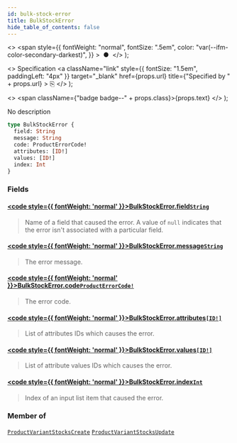 ```yaml
---
id: bulk-stock-error
title: BulkStockError
hide_table_of_contents: false
---
```


  <>
    <span
      style={{
        fontWeight: "normal",
        fontSize: ".5em",
        color: "var(--ifm-color-secondary-darkest)",
      }}
    >
      &nbsp;●&nbsp;
    </span>
  </>
);

  <>
    Specification
    <a
      className="link"
      style={{ fontSize: "1.5em", paddingLeft: "4px" }}
      target="\_blank"
      href={props.url}
      title={"Specified by " + props.url}
    >
      ⎘
    </a>
  </>
);

  <>
    <span className={"badge badge--" + props.class}>{props.text}</span>
  </>
);

No description

```graphql
type BulkStockError {
  field: String
  message: String
  code: ProductErrorCode!
  attributes: [ID!]
  values: [ID!]
  index: Int
}
```

### Fields

#### [<code style={{ fontWeight: 'normal' }}>BulkStockError.<b>field</b></code>](#)<Bullet />[`String`](../../../api-reference/miscellaneous/scalars/string) <Badge class="secondary" text="scalar"/>

> Name of a field that caused the error. A value of `null` indicates that the error isn't associated with a particular field.

#### [<code style={{ fontWeight: 'normal' }}>BulkStockError.<b>message</b></code>](#)<Bullet />[`String`](../../../api-reference/miscellaneous/scalars/string) <Badge class="secondary" text="scalar"/>

> The error message.

#### [<code style={{ fontWeight: 'normal' }}>BulkStockError.<b>code</b></code>](#)<Bullet />[`ProductErrorCode!`](../../../api-reference/products/enums/product-error-code) <Badge class="secondary" text="non-null"/> <Badge class="secondary" text="enum"/>

> The error code.

#### [<code style={{ fontWeight: 'normal' }}>BulkStockError.<b>attributes</b></code>](#)<Bullet />[`[ID!]`](../../../api-reference/miscellaneous/scalars/id) <Badge class="secondary" text="list"/> <Badge class="secondary" text="scalar"/>

> List of attributes IDs which causes the error.

#### [<code style={{ fontWeight: 'normal' }}>BulkStockError.<b>values</b></code>](#)<Bullet />[`[ID!]`](../../../api-reference/miscellaneous/scalars/id) <Badge class="secondary" text="list"/> <Badge class="secondary" text="scalar"/>

> List of attribute values IDs which causes the error.

#### [<code style={{ fontWeight: 'normal' }}>BulkStockError.<b>index</b></code>](#)<Bullet />[`Int`](../../../api-reference/miscellaneous/scalars/int) <Badge class="secondary" text="scalar"/>

> Index of an input list item that caused the error.

### Member of

[`ProductVariantStocksCreate`](../../../api-reference/products/objects/product-variant-stocks-create) <Badge class="secondary" text="object"/><Bullet />[`ProductVariantStocksUpdate`](../../../api-reference/products/objects/product-variant-stocks-update) <Badge class="secondary" text="object"/>
